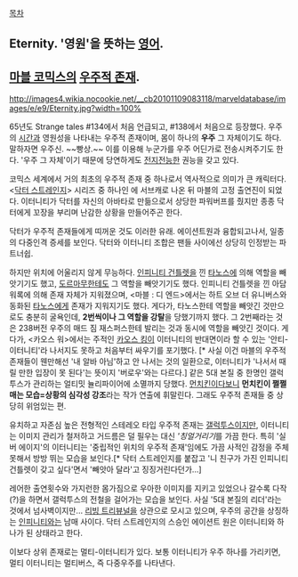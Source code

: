 [[목차]]

== Eternity. '영원'을 뜻하는 [[영어]]. ==
== [[마블 코믹스]]의 [[우주적 존재]]. ==

http://images4.wikia.nocookie.net/__cb20101109083118/marveldatabase/images/e/e9/Eternity.jpg?width=100%

65년도 Strange tales #134에서 처음 언급되고, #138에서 처음으로 등장했다. 우주의 [[시간]]과 영원성을 나타내는 우주적 존재이며, 몸이 하나의 '''우주''' 그 자체이기도 하다. 말하자면 우주신. ~~빵상.~~ 이를 이용해 누군가를 우주 어딘가로 전송시켜주기도 한다. '우주 그 자체'이기 때문에 당연하게도 [[전지전능]]한 권능을 갖고 있다. 

코믹스 세계에서 거의 최초의 우주적 존재 중 하나로서 역사적으로 의미가 큰 캐릭터다. <[[닥터 스트레인지]]> 시리즈 중 하나인 <Strange Tales>에 서브캐로 나온 뒤 마블의 고정 출연진이 되었다. 이터니티가 닥터를 자신의 아바타로 만듦으로서 상당한 파워버프를 줬지만 종종 닥터에게 꼬장을 부리며 난감한 상황을 만들어주곤 한다.

닥터가 우주적 존재들에게 띠꺼운 것도 이러한 유래. 에이션트원과 융합되고나서, 일종의 다중인격 증세를 보인다. 닥터와 이터니티 조합은 팬들 사이에선 상당히 인정받는 파트너쉽.


하지만 위치에 어울리지 않게 무능하다. [[인피니티 건틀렛]]을 낀 [[타노스]]에 의해 역할을 빼앗기기도 했고, [[도르마무]]한테도 그 역할을 빼앗기기도 했다. 인피니티 건틀렛을 낀 아담 워록에 의해 존재 자체가 지워졌으며, <마블 : 디 엔드>에서는 하트 오브 더 유니버스와 동화된 [[타노스]]에게 존재가 지워지기도 했다. 게다가, 타노스한테 역할을 빼앗긴 것만으로도 충분히 굴욕인데, '''2번씩이나 그 역할을 강탈'''을 당했기까지 했다. 그 2번째라는 것은 238버전 우주의 매드 짐 재스퍼스한테 발리는 것과 동시에 역할을 빼앗긴 것이다. 게다가, <카오스 워>에서는 주적인 [[카오스 킹]]이 이터니티의 반대면이라 할 수 있는 '안티-이터니티'라 나서지도 못하고 처음부터 싸우기를 포기했다. [* 사실 이건 마블의 우주적 존재들이 웬만해선 '내 알바 아님'하고 안 나서는 것의 일환으로, 이터니티가 '나서서 때릴 만한 입장이 못 된다'는 뜻이지 '버로우'와는 다르다.] 같은 5대 본질 중 한명인 갤럭투스가 관리하는 얼티밋 뉼리파이어에 소멸까지 당했다. [[먼치킨]]이다보니 '''먼치킨이 쩔쩔매는 모습=상황의 심각성 강조'''라는 작가 연출에 휘말린다. 그래도 우주적 존재들 중 상당히 위엄있는 편. 

유치하고 자존심 높은 전형적인 스테레오 타입 우주적 존재는 [[갤럭투스]]이지만, 이터니티는 이미지 관리가 철저하고 거드름은 덜 필우는 대신 '''칭얼거리기''를 가끔 한다. 특히 '실버 에이지'의 이터니티는 '중립적인 위치의 우주적 존재'임에도 가끔 사적인 감정을 주체 못해서 방방 뛰는 모습을 보인다.[* 닥터 스트레인지를 붙잡고 '니 친구가 가진 인피니티 건틀렛이 갖고 싶다'면서 '빼앗아 달라'고 징징거린다던가...] 


레어한 출연횟수와 가지런한 몸가짐으로 우아한 이미지를 지키고 있었으나 갈수록 다작(?)을 하면서 갤럭투스의 전철을 걸어가는 모습을 보인다. 사실 '5대 본질의 리더'라는 것에서 넘사벽이지만... [[리빙 트리뷰널]]을 상관으로 모시고 있으며, 우주의 공간을 상징하는 [[인피니티]]와는 남매 사이다. 닥터 스트레인지의 스승인 에이션트 원은 이터니티와 하나가 된 상태라고 한다. 

이보다 상위 존재로는 멀티-이터니티가 있다. 보통 이터니티가 우주 하나를 가리키면, 멀티 이터니티는 멀티버스, 즉 다중우주를 나타낸다.
